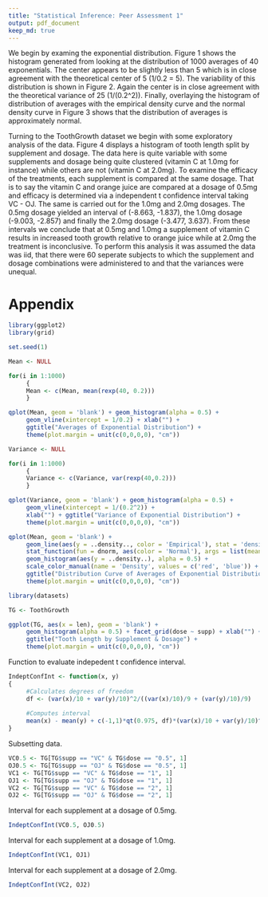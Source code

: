 ```yaml
---
title: "Statistical Inference: Peer Assessment 1"
output: pdf_document
keep_md: true
---
```


We begin by examing the exponential distribution. Figure 1 shows the histogram generated from looking at the distribution of 1000 averages of 40 exponentials. The center appears to be slightly less than 5 which is in close agreement with the theoretical center of 5 (1/0.2 = 5). The variability of this distribution is shown in Figure 2. Again the center is in close agreement with the theoretical variance of 25 (1/(0.2^2)). Finally, overlaying the histogram of distribution of averages with the empirical density curve and the normal density curve in Figure 3 shows that the distribution of averages is approximately normal.

Turning to the ToothGrowth dataset we begin with some exploratory analysis of the data. Figure 4 displays a histogram of tooth length split by supplement and dosage. The data here is quite variable with some supplements and dosage being quite clustered (vitamin C at 1.0mg for instance) while others are not (vitamin C at 2.0mg). To examine the efficacy of the treatments, each supplement is compared at the same dosage. That is to say the vitamin C and orange juice are compared at a dosage of 0.5mg and efficacy is determined via a independent t confidence interval taking VC - OJ. The same is carried out for the 1.0mg and 2.0mg dosages. The 0.5mg dosage yielded an interval of (-8.663, -1.837), the 1.0mg dosage (-9.003, -2.857) and finally the 2.0mg dosage (-3.477, 3.637). From these intervals we conclude that at 0.5mg and 1.0mg a supplement of vitamin C results in increased tooth growth relative to orange juice while at 2.0mg the treatment is inconclusive. To perform this analysis it was assumed the data was iid, that there were 60 seperate subjects to which the supplement and dosage combinations were administered to and that the variances were unequal.

\pagebreak

# Appendix
```r
library(ggplot2)
library(grid)

set.seed(1)

Mean <- NULL

for(i in 1:1000)
     {
     Mean <- c(Mean, mean(rexp(40, 0.2)))
     }

qplot(Mean, geom = 'blank') + geom_histogram(alpha = 0.5) + 
     geom_vline(xintercept = 1/0.2) + xlab("") + 
     ggtitle("Averages of Exponential Distribution") + 
     theme(plot.margin = unit(c(0,0,0,0), "cm"))
```
\begin{center}
\LARGE \textbf{Figure 1}
\end{center}

\pagebreak

```r
Variance <- NULL

for(i in 1:1000)
     {
     Variance <- c(Variance, var(rexp(40,0.2)))
     }

qplot(Variance, geom = 'blank') + geom_histogram(alpha = 0.5) + 
     geom_vline(xintercept = 1/(0.2^2)) + 
     xlab("") + ggtitle("Variance of Exponential Distribution") + 
     theme(plot.margin = unit(c(0,0,0,0), "cm"))
```
\begin{center}
\LARGE \textbf{Figure 2}
\end{center}

\pagebreak

```r
qplot(Mean, geom = 'blank') + 
     geom_line(aes(y = ..density.., color = 'Empirical'), stat = 'density') + 
     stat_function(fun = dnorm, aes(color = 'Normal'), args = list(mean = 1/0.2)) + 
     geom_histogram(aes(y = ..density..), alpha = 0.5) + 
     scale_color_manual(name = 'Density', values = c('red', 'blue')) + xlab("") + 
     ggtitle("Distribution Curve of Averages of Exponential Distribution") + 
     theme(plot.margin = unit(c(0,0,0,0), "cm"))
```
\begin{center}
\LARGE \textbf{Figure 3}
\end{center}

\pagebreak

```r
library(datasets)

TG <- ToothGrowth
```

```r
ggplot(TG, aes(x = len), geom = 'blank') + 
     geom_histogram(alpha = 0.5) + facet_grid(dose ~ supp) + xlab("") + 
     ggtitle("Tooth Length by Supplement & Dosage") + 
     theme(plot.margin = unit(c(0,0,0,0), "cm"))
```
\begin{center}
\LARGE \textbf{Figure 4}
\end{center}

\pagebreak

Function to evaluate indepedent t confidence interval.
```r
IndeptConfInt <- function(x, y)
{
     #Calculates degrees of freedom
     df <- (var(x)/10 + var(y)/10)^2/((var(x)/10)/9 + (var(y)/10)/9)
     
     #Computes interval
     mean(x) - mean(y) + c(-1,1)*qt(0.975, df)*(var(x)/10 + var(y)/10)^(0.5)
}
```

Subsetting data.
```r
VC0.5 <- TG[TG$supp == "VC" & TG$dose == "0.5", 1]
OJ0.5 <- TG[TG$supp == "OJ" & TG$dose == "0.5", 1]
VC1 <- TG[TG$supp == "VC" & TG$dose == "1", 1]
OJ1 <- TG[TG$supp == "OJ" & TG$dose == "1", 1]
VC2 <- TG[TG$supp == "VC" & TG$dose == "2", 1]
OJ2 <- TG[TG$supp == "OJ" & TG$dose == "2", 1]
```

Interval for each supplement at a dosage of 0.5mg.
```r
IndeptConfInt(VC0.5, OJ0.5)
```

Interval for each supplement at a dosage of 1.0mg.
```r
IndeptConfInt(VC1, OJ1)
```

Interval for each supplement at a dosage of 2.0mg.
```r
IndeptConfInt(VC2, OJ2)
```